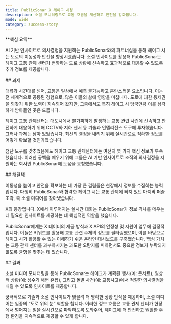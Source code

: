 ```yaml
---
title: PublicSonar X 헤이그 시청
description: 소셜 모니터링으로 교통 흐름을 개선하고 안전을 강화합니다.
mode: wide
category: success-story
---
```


<Note>
**핵심 요약**

AI 기반 인사이트로 의사결정을 지원하는 PublicSonar와의 파트너십을 통해 헤이그 시는 도로의 이동성과 안전을 향상시켰습니다. 소셜 인사이트를 활용해 PublicSonar는 헤이그 교통 관제 센터가 변화하는 도로 상황에 신속하고 효과적으로 대응할 수 있도록 추가 정보를 제공합니다.
</Note>

<div id="challenge">
  ## 과제
</div>

대륙과 시간대를 넘어, 교통은 일상에서 예측 불가능하고 혼란스러운 요소입니다. 이는 전 세계적으로 공통된 경험으로, 많은 이들의 삶에 영향을 미칩니다. 도로에 대한 통제권을 되찾기 위한 노력이 지속되어 왔지만, 그중에서도 특히 헤이그 시 당국만큼 이를 심각하게 받아들인 곳은 드뭅니다.

헤이그 교통 관제센터는 대도시에서 불가피하게 발생하는 교통 관련 사건에 신속하고 안전하게 대응하기 위해 CCTV와 지하 센서 등 기술과 인텔리전스 도구에 투자했습니다. 그러나 과제는 남아 있었습니다. 최선의 결정을 내리기 위해 실시간으로 적확한 정보를 어떻게 확보할 것인가였습니다.

첨단 도구를 갖추었음에도 헤이그 교통 관제센터에는 여전히 몇 가지 핵심 정보가 부족했습니다. 이러한 공백을 메우기 위해 그들은 AI 기반 인사이트로 조직의 의사결정을 지원하는 회사인 PublicSonar에 도움을 요청했습니다.

<div id="solution">
  ## 해결책
</div>

이동성을 높이고 안전을 확보하는 데 가장 큰 걸림돌은 현장에서 정보를 수집하는 능력입니다. 다행히 PublicSonar와 협력한 헤이그 시는 교통 관제에 빠져 있던 마지막 퍼즐 조각, 즉 소셜 미디어를 찾아냈습니다.

X의 등장입니다. X에서 이루어지는 실시간 대화는 PublicSonar가 정보 격차를 메우는 데 필요한 인사이트를 제공하는 데 핵심적인 역할을 했습니다.

PublicSonar에게는 X 데이터의 제공 방식과 X API의 안정성 및 지원이 업무에 결정적입니다. 이들은 키워드를 활용해 교통 관련 주제의 정보를 필터링했으며, 이를 바탕으로 헤이그 시가 활용할 수 있는 이해하기 쉬운 온라인 대시보드를 구축했습니다. 핵심 가치는 교통 관제 센터를 과부하시키는 과도한 오탐지를 피하면서도 중요한 정보가 누락되지 않도록 균형을 맞추는 데 있습니다.

<div id="results">
  ## 결과
</div>

소셜 미디어 모니터링을 통해 PublicSonar는 헤이그가 계획된 행사(예: 콘서트), 일상적 상황(예: 성수기 해변 혼잡), 그리고 돌발 사건(예: 교통사고)에서 적절한 의사결정을 내릴 수 있도록 인사이트를 제공합니다.

궁극적으로 기술과 소셜 인사이트가 맞물려 더 명확한 상황 인식을 제공하며, 소셜 미디어는 일종의 “도로 위의 눈” 역할을 합니다. 이러한 정보 흐름은 교통 관제 센터가 현장에서 벌어지는 일을 실시간으로 파악하도록 도와주어, 헤이그에 더 안전하고 원활한 주행 환경을 지속적으로 제공할 수 있게 합니다.